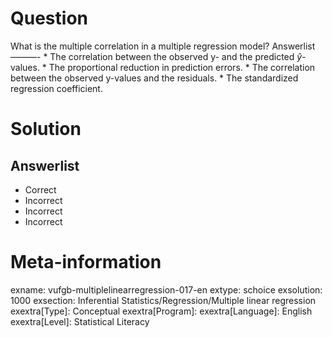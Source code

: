 Question
========

What is the multiple correlation in a multiple regression model? 
Answerlist
----------
* The correlation between the observed y- and the predicted $\hat{y}$-values.
* The proportional reduction in prediction errors.
* The correlation between the observed y-values and the residuals.
* The standardized regression coefficient.


Solution
========

Answerlist
----------
* Correct
* Incorrect
* Incorrect
* Incorrect

Meta-information
================
exname: vufgb-multiplelinearregression-017-en
extype: schoice
exsolution: 1000
exsection: Inferential Statistics/Regression/Multiple linear regression
exextra[Type]: Conceptual
exextra[Program]: 
exextra[Language]: English
exextra[Level]: Statistical Literacy
